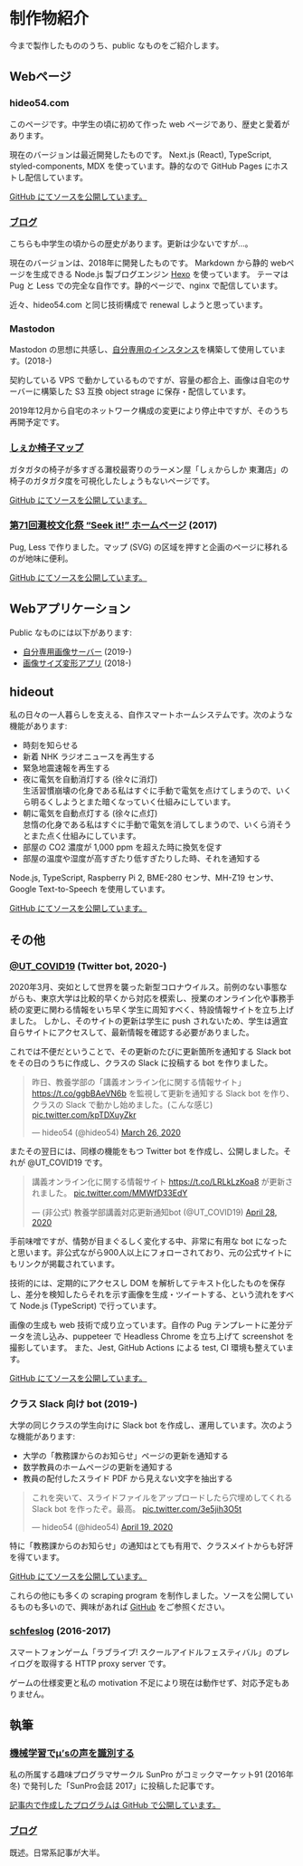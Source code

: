 
<GoTopHeader />

# 制作物紹介

今まで製作したもののうち、public なものをご紹介します。

## Webページ

### hideo54.com

このページです。中学生の頃に初めて作った web ページであり、歴史と愛着があります。

現在のバージョンは最近開発したものです。
Next.js (React), TypeScript, styled-components, MDX を使っています。静的なので GitHub Pages にホストし配信しています。

[GitHub にてソースを公開しています。](https://github.com/hideo54/homepage)

### [ブログ](https://blog.hideo54.com)

こちらも中学生の頃からの歴史があります。更新は少ないですが…。

現在のバージョンは、2018年に開発したものです。
Markdown から静的 webページを生成できる Node.js 製ブログエンジン [Hexo](https://hexo.io/) を使っています。
テーマは Pug と Less での完全な自作です。静的ページで、nginx で配信しています。

近々、hideo54.com と同じ技術構成で renewal しようと思っています。

### Mastodon

Mastodon の思想に共感し、[自分専用のインスタンス](https://social.hideo54.com/@hideo54)を構築して使用しています。(2018-)

契約している VPS で動かしているものですが、容量の都合上、画像は自宅のサーバーに構築した S3 互換 object strage に保存・配信しています。

2019年12月から自宅のネットワーク構成の変更により停止中ですが、そのうち再開予定です。

### [しぇか椅子マップ](https://sheka.hideo54.com/)

ガタガタの椅子が多すぎる灘校最寄りのラーメン屋「しぇからしか 東灘店」の椅子のガタガタ度を可視化したしょうもないページです。

[GitHub にてソースを公開しています。](https://github.com/hideo54/shekaisumap)

### [第71回灘校文化祭 “Seek it!” ホームページ](https://fest.nada-sc.jp/2017/) (2017)

Pug, Less で作りました。マップ (SVG) の区域を押すと企画のページに移れるのが地味に便利。

[GitHub にてソースを公開しています。](https://github.com/hideo54/NadaCultureFest2017)

## Webアプリケーション

Public なものには以下があります:

* [自分専用画像サーバー](https://github.com/hideo54/img.hideo54.com) (2019-)
* [画像サイズ変形アプリ](https://github.com/hideo54/transformer) (2018-)

## hideout

私の日々の一人暮らしを支える、自作スマートホームシステムです。次のような機能があります:

* 時刻を知らせる
* 新着 NHK ラジオニュースを再生する
* 緊急地震速報を再生する
* 夜に電気を自動消灯する (徐々に消灯)  
  生活習慣崩壊の化身である私はすぐに手動で電気を点けてしまうので、いくら明るくしようとまた暗くなっていく仕組みにしています。
* 朝に電気を自動点灯する (徐々に点灯)  
  怠惰の化身である私はすぐに手動で電気を消してしまうので、いくら消そうとまた点く仕組みにしています。
* 部屋の CO2 濃度が 1,000 ppm を超えた時に換気を促す
* 部屋の温度や湿度が高すぎたり低すぎたりした時、それを通知する

Node.js, TypeScript, Raspberry Pi 2, BME-280 センサ、MH-Z19 センサ、Google Text-to-Speech を使用しています。

[GitHub にてソースを公開しています。](https://github.com/hideo54/hideout)

## その他

### [@UT_COVID19](https://twitter.com/UT_COVID19) (Twitter bot, 2020-)

2020年3月、突如として世界を襲った新型コロナウイルス。前例のない事態ながらも、東京大学は比較的早くから対応を模索し、授業のオンライン化や事務手続の変更に関わる情報をいち早く学生に周知すべく、特設情報サイトを立ち上げました。
しかし、そのサイトの更新は学生に push されないため、学生は適宜自らサイトにアクセスして、最新情報を確認する必要がありました。

これでは不便だということで、その更新のたびに更新箇所を通知する Slack bot をその日のうちに作成し、クラスの Slack に投稿する bot を作りました。

<blockquote class="twitter-tweet"><p lang="ja" dir="ltr">昨日、教養学部の「講義オンライン化に関する情報サイト」 <a href="https://t.co/ggbBAeVN6b">https://t.co/ggbBAeVN6b</a> を監視して更新を通知する Slack bot を作り、クラスの Slack で動かし始めました。(こんな感じ) <a href="https://t.co/kpTDXuyZkr">pic.twitter.com/kpTDXuyZkr</a></p>&mdash; hideo54 (@hideo54) <a href="https://twitter.com/hideo54/status/1243113812124782593?ref_src=twsrc%5Etfw">March 26, 2020</a></blockquote> <script async src="https://platform.twitter.com/widgets.js" charset="utf-8"></script>

またその翌日には、同様の機能をもつ Twitter bot を作成し、公開しました。それが @UT_COVID19 です。

<blockquote class="twitter-tweet"><p lang="ja" dir="ltr">講義オンライン化に関する情報サイト <a href="https://t.co/LRLkLzKoa8">https://t.co/LRLkLzKoa8</a> が更新されました。 <a href="https://t.co/MMWfD33EdY">pic.twitter.com/MMWfD33EdY</a></p>&mdash; (非公式) 教養学部講義対応更新通知bot (@UT_COVID19) <a href="https://twitter.com/UT_COVID19/status/1254995267419398146?ref_src=twsrc%5Etfw">April 28, 2020</a></blockquote> <script async src="https://platform.twitter.com/widgets.js" charset="utf-8"></script>

手前味噌ですが、情勢が目まぐるしく変化する中、非常に有用な bot になったと思います。非公式ながら900人以上にフォローされており、元の公式サイトにもリンクが掲載されています。

技術的には、定期的にアクセスし DOM を解析してテキスト化したものを保存し、差分を検知したらそれを示す画像を生成・ツイートする、という流れをすべて Node.js (TypeScript) で行っています。

画像の生成も web 技術で成り立っています。自作の Pug テンプレートに差分データを流し込み、puppeteer で Headless Chrome を立ち上げて screenshot を撮影しています。
また、Jest, GitHub Actions による test, CI 環境も整えています。

[GitHub にてソースを公開しています。](https://github.com/hideo54/UT_COVID-19)

### クラス Slack 向け bot (2019-)

大学の同じクラスの学生向けに Slack bot を作成し、運用しています。次のような機能があります:

* 大学の「教務課からのお知らせ」ページの更新を通知する
* 数学教員のホームページの更新を通知する
* 教員の配付したスライド PDF から見えない文字を抽出する

<blockquote class="twitter-tweet"><p lang="ja" dir="ltr">これを突いて、スライドファイルをアップロードしたら穴埋めしてくれる Slack bot を作ったぞ。最高。 <a href="https://t.co/3e5jih3O5t">pic.twitter.com/3e5jih3O5t</a></p>&mdash; hideo54 (@hideo54) <a href="https://twitter.com/hideo54/status/1251740824712306689?ref_src=twsrc%5Etfw">April 19, 2020</a></blockquote> <script async src="https://platform.twitter.com/widgets.js" charset="utf-8"></script>

特に「教務課からのお知らせ」の通知はとても有用で、クラスメイトからも好評を得ています。

[GitHub にてソースを公開しています。](https://github.com/hideo54/ut-slack)

これらの他にも多くの scraping program を制作しました。ソースを公開しているものも多いので、興味があれば [GitHub](https://github.com/hideo54) をご参照ください。

### [schfeslog](https://github.com/hideo54/schfeslog) (2016-2017)

スマートフォンゲーム「ラブライブ! スクールアイドルフェスティバル」のプレイログを取得する HTTP proxy server です。

ゲームの仕様変更と私の motivation 不足により現在は動作せず、対応予定もありません。

## 執筆

### [機械学習でμ’sの声を識別する](https://sunpro.io/c91/hideo54.html)

私の所属する趣味プログラマサークル SunPro がコミックマーケット91 (2016年冬) で発刊した「SunPro会誌 2017」に投稿した記事です。

[記事内で作成したプログラムは GitHub で公開しています。](https://github.com/hideo54/ML-LoveLive-Voice)

### [ブログ](https://blog.hideo54.com)

既述。日常系記事が大半。